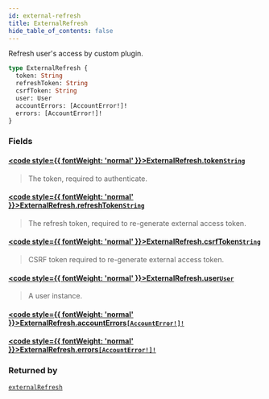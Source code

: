```yaml
---
id: external-refresh
title: ExternalRefresh
hide_table_of_contents: false
---
```








Refresh user's access by custom plugin.

```graphql
type ExternalRefresh {
  token: String
  refreshToken: String
  csrfToken: String
  user: User
  accountErrors: [AccountError!]!
  errors: [AccountError!]!
}
```


### Fields

#### [<code style={{ fontWeight: 'normal' }}>ExternalRefresh.<b>token</b></code>](#)<Bullet />[`String`](../../../developer/api-reference/scalars/string) <Badge class="secondary" text="scalar"/>
> The token, required to authenticate.
> 

#### [<code style={{ fontWeight: 'normal' }}>ExternalRefresh.<b>refreshToken</b></code>](#)<Bullet />[`String`](../../../developer/api-reference/scalars/string) <Badge class="secondary" text="scalar"/>
> The refresh token, required to re-generate external access token.
> 

#### [<code style={{ fontWeight: 'normal' }}>ExternalRefresh.<b>csrfToken</b></code>](#)<Bullet />[`String`](../../../developer/api-reference/scalars/string) <Badge class="secondary" text="scalar"/>
> CSRF token required to re-generate external access token.
> 

#### [<code style={{ fontWeight: 'normal' }}>ExternalRefresh.<b>user</b></code>](#)<Bullet />[`User`](../../../developer/api-reference/objects/user) <Badge class="secondary" text="object"/>
> A user instance.
> 

#### [<code style={{ fontWeight: 'normal' }}>ExternalRefresh.<b>accountErrors</b></code>](#)<Bullet />[`[AccountError!]!`](../../../developer/api-reference/objects/account-error) <Badge class="secondary" text="non-null"/> <Badge class="secondary" text="object"/>
> 
> 

#### [<code style={{ fontWeight: 'normal' }}>ExternalRefresh.<b>errors</b></code>](#)<Bullet />[`[AccountError!]!`](../../../developer/api-reference/objects/account-error) <Badge class="secondary" text="non-null"/> <Badge class="secondary" text="object"/>
> 
> 



### Returned by

[`externalRefresh`](../../../developer/api-reference/mutations/external-refresh)  <Badge class="secondary" text="mutation"/>



